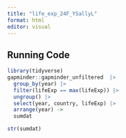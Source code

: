 ```yaml
---
title: "life_exp_24F_YSallyL"
format: html
editor: visual
---
```


## Running Code

```r
library(tidyverse)
gapminder::gapminder_unfiltered  |> 
  group_by(year) |>
  filter(lifeExp == max(lifeExp)) |>
  ungroup() |>
  select(year, country, lifeExp) |>
  arrange(year) ->
  sumdat
```


```r
str(sumdat)
```

